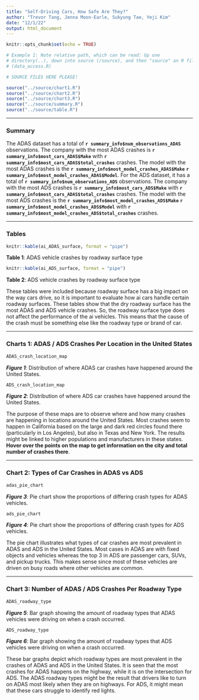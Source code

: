 ```yaml
---
title: "Self-Driving Cars, How Safe Are They?"
author: "Trevor Tang, Jenna Moon-Earle, Sukyung Tae, Yeji Kim"
date: "12/1/22"
output: html_document
---
```


```r
knitr::opts_chunk$set(echo = TRUE)
```

```r
# Example 1: Note relative path, which can be read: Up one
# directory(..), down into source (/source), and then "source" an R file
# (data_access.R)

# SOURCE FILES HERE PLEASE!

source("../source/chart1.R")
source("../source/chart2.R")
source("../source/chart3.R")
source("../source/summary.R")
source("../source/table.R")
```

---

### Summary

The ADAS dataset has a total of **`r summary_info$num_observations_ADAS`** observations. The company with the most ADAS crashes is **`r summary_info$most_cars_ADAS$Make`** with **`r summary_info$most_cars_ADAS$total_crashes`** crashes. The model with the most ADAS crashes is the **`r summary_info$most_model_crashes_ADAS$Make`** **`r summary_info$most_model_crashes_ADAS$Model`**. For the ADS dataset, it has a total of **`r summary_info$num_observations_ADS`** observations. The company with the most ADS crashes is **`r summary_info$most_cars_ADS$Make`** with **`r summary_info$most_cars_ADAS$total_crashes`** crashes. The model with the most ADS crashes is the **`r summary_info$most_model_crashes_ADS$Make`** **`r summary_info$most_model_crashes_ADS$Model`** with **`r summary_info$most_model_crashes_ADS$total_crashes`** crashes.

---

### Tables

```r
knitr::kable(ai_ADAS_surface, format = "pipe")
```
**Table 1**: ADAS vehicle crashes by roadway surface type 

```r

knitr::kable(ai_ADS_surface, format = "pipe")
```
**Table 2**: ADS vehicle crashes by roadway surface type

These tables were included because roadway surface has a big impact on the way cars drive, so it is important to evaluate how ai cars handle certain roadway surfaces. These tables show that the dry roadway surface has the most ADAS and ADS vehicle crashes. So, the roadway surface type does not affect the performance of the ai vehicles. This means that the cause of the crash must be something else like the roadway type or brand of car. 

---

### Charts 1: ADAS / ADS Crashes Per Location in the United States
```r
ADAS_crash_location_map
```

_**Figure 1**_: Distribution of where ADAS car crashes have happened around the United States.

```r
ADS_crash_location_map
```

_**Figure 2**_: Distribution of where ADS car crashes have happened around the United States.

The purpose of these maps are to observe where and how many crashes are happening in locations around the United States. Most crashes seem to happen in California based on the large and dark red circles found there (particularly in Los Angeles), but also in Texas and New York. The results might be linked to higher populations and manufacturers in these states. **Hover over the points on the map to get information on the city and total number of crashes there**.

---

### Chart 2: Types of Car Crashes in ADAS vs ADS
```r
adas_pie_chart
```
_**Figure 3**_: Pie chart show the proportions of differing crash types for ADAS vehicles.

```r
ads_pie_chart
```
_**Figure 4**_: Pie chart show the proportions of differing crash types for ADS vehicles.


The pie chart illustrates what types of car crashes are most prevalent in ADAS and ADS in the United States. Most cases in ADAS are with fixed objects and vehicles whereas the top 3 in ADS are passenger cars, SUVs, and pickup trucks. This makes sense since most of these vehicles are driven on busy roads where other vehicles are common. 

---

### Chart 3: Number of ADAS / ADS Crashes Per Roadway Type
```r
ADAS_roadway_type
```

_**Figure 5**_: Bar graph showing the amount of roadway types that ADAS vehicles were driving on when a crash occurred.

```r
ADS_roadway_type
```

_**Figure 6**_: Bar graph showing the amount of roadway types that ADS vehicles were driving on when a crash occurred.

These bar graphs depict which roadway types are most prevalent in the crashes of ADAS and ADS in the United States. It is seen that the most crashes for ADAS happens on the highway, while it is on the intersection for ADS. The ADAS roadway types might be the result that drivers like to turn on ADAS most likely when they are on highways. For ADS, it might mean that these cars struggle to identify red lights.
